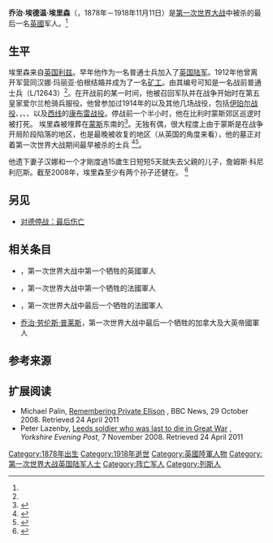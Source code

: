 {{noteTA
|G1=Military
|G2=地名
|}}
{{other people|乔治·埃里森}}
{{Infobox military person
| name          = 乔治·埃德温·埃里森
| birth_name          = George Edwin Ellison
| image         = [[File:George_E_Ellison.jpg|File:George_E_Ellison.jpg]]
| caption       = <!-- Deleted image removed:   -->
| birth_date    = 1878年
| death_date    = 1918年11月11日<ref name="CWGC"/>
| placeofburial_label = 
| placeofburial = 比利时[[蒙斯|蒙斯]]{{link-en|圣希姆佛里恩英联邦国殇纪念坟场管理委员会坟场|St Symphorien Commonwealth War Graves Commission cemetery|圣希姆佛里恩军人公墓}}<ref name="CWGC"/>
| birth_place   = [[英国|英国]][[利兹|利兹]]
| death_place   = [[比利时|比利时]][[蒙斯|蒙斯]]
| placeofburial_coordinates = 
| nickname      =
| allegiance    = {{UK}}
| branch        = {{flagicon image|Flag of the British Army (1938-present).svg}} [[英国陆军|英国陆军]]
| serviceyears  = 1917—1918
| rank          = [[二等兵|二等兵]]<ref name="BBC NEWS">{{cite news|author=John Hayes-Fisher|title=The last soldiers to die in World War I|url=http://news.bbc.co.uk/2/hi/uk_news/magazine/7696021.stm|accessdate=2014-03-31|newspaper=BBC NEWS|date=2008-10-29|language=en|archive-date=2019-05-19|archive-url=https://web.archive.org/web/20190519065551/http://news.bbc.co.uk/2/hi/uk_news/magazine/7696021.stm|dead-url=no}}</ref>
| unit          = {{link-en|第5皇家爱尔兰枪骑兵团|5th Royal Irish Lancers}}<ref>{{cite web|title=WW1 soldier diaries placed online by National Archives|url=http://www.bbc.com/news/uk-25716569|publisher=BBC News|accessdate=2014-03-31|date=2014-01-14|language=en|archive-date=2021-12-12|archive-url=https://web.archive.org/web/20211212160732/https://www.bbc.com/news/uk-25716569}}</ref>
| commands      =
| battles       = [[第一次世界大战|第一次世界大战]]
}}

'''乔治·埃德温·埃里森'''（{{lang-en|George Edwin Ellison}}，1878年－1918年11月11日）是[[第一次世界大战|第一次世界大战]]中被杀的最后一名[[United_Kingdom|英國]]军人。<ref name="CWGC"/>

==生平==
埃里森来自[[英国|英国]][[利兹|利兹]]。早年他作为一名普通士兵加入了[[英国陆军|英国陆军]]。1912年他曾离开军营同汉娜·玛丽亚·伯根结婚并成为了一名[[矿工|矿工]]。由其编号可知是一名战前普通士兵（L/12643）<ref name="BBC NEWS"/>。在开战前的某一时间，他被召回军队并在战争开始时在第五皇家爱尔兰枪骑兵服役。他曾参加过1914年的{{le|蒙斯战役|Battle of Mons}}以及其他几场战役，包括[[第一次伊珀尔战役|伊珀尔战役]]、{{le|阿尔芒蒂耶尔战役|Battle of Armentières}}，{{le|拉巴塞战役|Battle of La Bassée}}、{{le|朗斯战役|Battle of Lens}}、{{le|卢斯战役|Battle of Loos}}以及[[西方戰線|西线]]的[[康布雷戰役_(1917年)|康布雷战役]]。停战前一个半小时，他在比利时蒙斯郊区巡逻时被打死。<!--

Early in his life, he joined the [[British_army|army]] as a regular soldier, but had left by 1912 when he got married to Hannah Maria Burgan and had become a coal miner. Sometime just before the outbreak of war he was recalled to the army, joining the [[5th_Royal_Irish_Lancers|5th Royal Irish Lancers]], serving in the army at the start of the war.  He fought at the [[Battle_of_Mons|Battle of Mons]] in 1914, and several other battles including the [[First_Battle_of_Ypres|Battle of Ypres]], [[Battle_of_Armentières|Battle of Armentières]], [[Battle_of_La_Bassée|Battle of La Bassée]], [[Battle_of_Lens|Battle of Lens]], [[Battle_of_Loos|Battle of Loos]], and [[Battle_of_Cambrai_(1917)|Battle of Cambrai]] on the [[Western_Front|Western Front]]. He was killed an hour and a half before the armistice, on a patrol on the outskirts of [[Mons|Mons]], [[Belgium|Belgium]].
-->
埃里森被埋葬在[[蒙斯|蒙斯]]东南的{{link-en|圣希姆佛里恩英联邦国殇纪念坟场管理委员会坟场|St Symphorien Commonwealth War Graves Commission cemetery|圣希姆佛里恩军人公墓}}<ref name="CWGC">{{cite web|title=Casualty Details ELLISON, GEORGE EDWIN|url=http://www.cwgc.org/find-war-dead/casualty/894827/ELLISON,%20GEORGE%20EDWIN|publisher=CWGC|accessdate=2014-03-31|language=en|archive-date=2019-12-04|archive-url=https://web.archive.org/web/20191204140810/https://www.cwgc.org/find-war-dead/casualty/894827/ELLISON,%20GEORGE%20EDWIN}}</ref>。无独有偶，很大程度上由于蒙斯是在战争开局阶段陷落的地区，也是最晚被收复的地区（从英国的角度来看），他的墓正对着第一次世界大战期间最早被杀的士兵{{link-en|约翰·帕尔|John Parr (British Army soldier)}}<!--
Ellison is buried in the [[St_Symphorien_Commonwealth_War_Graves_Commission_cemetery|St Symphorien military cemetery]], just southeast of [[Mons|Mons]]. <ref name="CWGC"> {{cwgc|id=894827|name=Ellison, George Edwin|accessdate=13 November 2010}}</ref> Coincidentally, and in large part due to Mons being lost in the very opening stages of the war and regained at the very end (from the British perspective), his grave faces that of [[John_Parr_(British_Army_soldier)|John Parr]], the first British soldier killed during the Great War--><ref>{{cite web|author= John Lichfield|url= http://www.independent.co.uk/news/world/europe/two-soldiers-linked-in-death-by-a-bizarre-coincidence-1001080.html|title= Two soldiers linked in death by a bizarre coincidence|publisher= ''[[The_Independent|The Independent]]''|date= 2008-11-08|accessdate= 2011-04-24|language= en|archive-date= 2011-10-26|archive-url= https://web.archive.org/web/20111026081102/http://www.independent.co.uk/news/world/europe/two-soldiers-linked-in-death-by-a-bizarre-coincidence-1001080.html}}</ref><ref>{{cite episode | title=The Last Day of World War One | series=Timewatch | network=BBC | season=2008-2009}}</ref>。

他遗下妻子汉娜和一个才剛度過15歲生日短短5天就失去父親的儿子，詹姆斯·科尼利厄斯。截至2008年，埃里森至少有两个孙子还健在。<!--He was survived by Hannah and a son, James Cornelius, just 5 days short of his fifth birthday when his father was killed. At least two grandchildren of his were alive as of 2008.--><ref>{{cite web|author=Michael Palin|url=http://news.bbc.co.uk/2/hi/uk_news/magazine/7695513.stm|title=The grandfather we never knew|publisher=BBC News|date=2008-10-29|accessdate=2011-04-24|language=en|archive-date=2019-12-19|archive-url=https://web.archive.org/web/20191219084111/http://news.bbc.co.uk/2/hi/uk_news/magazine/7695513.stm}}</ref>

==另见==
*[[康边停战协定#最后伤亡|对德停战：最后伤亡]]

==相关条目==
*{{link-en|约翰·帕尔|John Parr (British Army soldier)}}，第一次世界大战中第一个牺牲的英國軍人
*{{link-en|朱尔斯·安德烈·别儒|Jules Andre Peugeot}}，第一次世界大战中第一个牺牲的法國軍人
*{{link-en|奥古斯丁·特雷比雄|Augustin Trebuchon}}，第一次世界大战中最后一个牺牲的法國軍人
*[[乔治·劳伦斯·普莱斯|乔治·劳伦斯·普莱斯]]，第一次世界大战中最后一个牺牲的加拿大及大英帝國軍人

== 参考来源 ==
{{Commonscat|George Edwin Ellison}}
{{Reflist}}

==扩展阅读==
* Michael Palin, [http://news.bbc.co.uk/1/hi/magazine/7695480.stm Remembering Private Ellison] {{Wayback|url=http://news.bbc.co.uk/1/hi/magazine/7695480.stm |date=20090115083551 }}, BBC News, 29 October 2008. Retrieved 24 April 2011
* Peter Lazenby, [http://www.yorkshireeveningpost.co.uk/news/Leeds-soldier-who-was-last.4671472.jp Leeds soldier who was last to die in Great War] {{Webarchive|url=https://archive.today/20130505123652/http://www.yorkshireeveningpost.co.uk/news/Leeds-soldier-who-was-last.4671472.jp |date=2013-05-05 }}, ''Yorkshire Evening Post'', 7 November 2008.  Retrieved 24 April 2011

{{DEFAULTSORT:Ellison, George Edwin}}
[[Category:1878年出生|Category:1878年出生]]
[[Category:1918年逝世|Category:1918年逝世]]
[[Category:英國陸軍人物|Category:英國陸軍人物]]
[[Category:第一次世界大战英国陆军人士|Category:第一次世界大战英国陆军人士]]
[[Category:阵亡军人|Category:阵亡军人]]
[[Category:列斯人|Category:列斯人]]<!--
[[Category:British_military_personnel_killed_in_World_War_I|Category:British military personnel killed in World War I]]
[[Category:第五皇家爱尔兰枪骑兵士兵|Category:第五皇家爱尔兰枪骑兵士兵]]-->